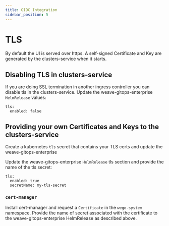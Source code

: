 ```yaml
---
title: OIDC Integration
sidebar_position: 5
---
```



# TLS <TierLabel tiers="enterprise" />

By default the UI is served over https. A self-signed Certificate and Key are generated by the clusters-service when it starts.

## Disabling TLS in clusters-service

If you are doing SSL termination in another ingress controller you can disable tls in the clusters-service. Update the weave-gitops-enterprise `HelmRelease` values:

```
tls:
  enabled: false
```

## Providing your own Certificates and Keys to the clusters-service

Create a kubernetes `tls` secret that contains your TLS certs and update the weave-gitops-enterprise

Update the weave-gitops-enterprise `HelmRelease` tls section and provide the name of the tls secret:

```
tls:
  enabled: true
  secretName: my-tls-secret
```

### `cert-manager`

Install cert-manager and request a `Certificate` in the `wego-system` namespace. Provide the name of secret associated with the certificate to the weave-gitops-enterprise HelmRelease as described above.
